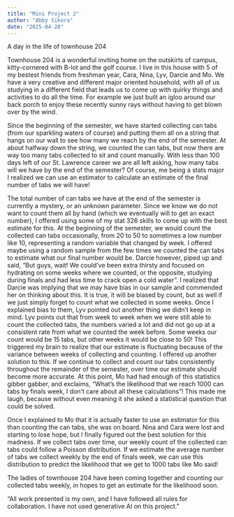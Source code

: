 ```yaml
---
title: "Mini Project 2"
author: "Abby Sikora"
date: "2025-04-28"
---
```


A day in the life of townhouse 204
	
Townhouse 204 is a wonderful inviting home on the outskirts of campus, kitty-cornered with B-lot and the golf course. I live in this house with 5 of my bestest friends from freshman year, Cara, Nina, Lyv, Darcie and Mo. We have a very creative and different major oriented household, with all of us studying in a different field that leads us to come up with quirky things and activities to do all the time. For example we just built an igloo around our back porch to enjoy these recently sunny rays without having to get blown over by the wind. 

Since the beginning of the semester, we have started collecting can tabs (from our sparkling waters of course) and putting them all on a string that hangs on our wall to see how many we reach by the end of the semester. At about halfway down the string, we counted the can tabs, but now there are way too many tabs collected to sit and count manually. With less than 100 days left of our St. Lawrence career we are all left asking, how many tabs will we have by the end of the semester? Of course, me being a stats major I realized we can use an estimator to calculate an estimate of the final number of tabs we will have! 

The total number of can tabs we have at the end of the semester is currently a mystery, or an unknown parameter. Since we know we do not want to count them all by hand (which we eventually will to get an exact number), I offered using some of my stat 326 skills to come up with the best estimate for this. At the beginning of the semester, we would count the collected can tabs occasionally, from 20 to 50 to sometimes a low number like 10, representing a random variable that changed by week. I offered maybe using a random sample from the few times we counted the can tabs to estimate what our final number would be. Darcie however, piped up and said, “But guys, wait! We could've been extra thirsty and focused on hydrating on some weeks where we counted, or the opposite, studying during finals and had less time to crack open a cold water”. I realized that Darcie was implying that we may have bias in our sample and commended her on thinking about this. It is true, it will be biased by count, but as well if we just simply forget to count what we collected in some weeks. Once I explained bias to them, Lyv pointed out another thing we didn’t keep in mind. Lyv points out that from week to week when we were still able to count the collected tabs, the numbers varied a lot and did not go up at a consistent rate from what we counted the week before. Some weeks our count would be 15 tabs, but other weeks it would be close to 50! This triggered my brain to realize that our estimate is fluctuating because of the variance between weeks of collecting and counting. I offered up another solution to this. If we continue to collect and count our tabs consistently throughout the remainder of the semester, over time our estimate should become more accurate. At this point, Mo had had enough of this statistics gibber gabber, and exclaims, “What’s the likelihood that we reach 1000 can tabs by finals week, I don’t care about all these calculations”! This made me laugh, because without even meaning it she asked a statistical question that could be solved. 

Once I explained to Mo that it is actually faster to use an estimator for this than counting the can tabs, she was on board. Nina and Cara were lost and starting to lose hope, but I finally figured out the best solution for this madness. If we collect tabs over time, our weekly count of the collected can tabs could follow a Poisson distribution. If we estimate the average number of tabs we collect weekly by the end of finals week, we can use this distribution to predict the likelihood that we get to 1000 tabs like Mo said!

The ladies of townhouse 204 have been coming together and counting our collected tabs weekly, in hopes to get an estimate for the likelihood soon. 



“All work presented is my own, and I have followed all rules for collaboration. I have not used generative AI on this project.”
